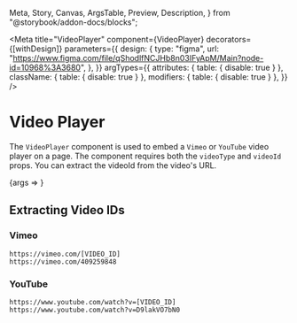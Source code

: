  Meta,
  Story,
  Canvas,
  ArgsTable,
  Preview,
  Description,
} from "@storybook/addon-docs/blocks";


<Meta
  title="VideoPlayer"
  component={VideoPlayer}
  decorators={[withDesign]}
  parameters={{
    design: {
      type: "figma",
      url:
        "https://www.figma.com/file/qShodlfNCJHb8n03IFyApM/Main?node-id=10968%3A3680",
    },
  }}
  argTypes={{
    attributes: { table: { disable: true } },
    className: { table: { disable: true } },
    modifiers: { table: { disable: true } },
  }}
/>

# Video Player

<Description of={VideoPlayer} />

The `VideoPlayer` component is used to embed a `Vimeo` or `YouTube` video player on a page. The component requires both the `videoType` and `videoId` props. You can extract the videoId from the video's URL.

<Preview withToolbar>
  <Story
    name="VideoPlayer"
    args={{
      videoId: "D9lakVO7bN0",
      videoType: VideoPlayerTypes.YouTube,
    }}
  >
    {args => <VideoPlayer {...args} />}
  </Story>
</Preview>

<ArgsTable story="VideoPlayer" />

## Extracting Video IDs

### Vimeo

```
https://vimeo.com/[VIDEO_ID]
https://vimeo.com/409259848
```

### YouTube

```
https://www.youtube.com/watch?v=[VIDEO_ID]
https://www.youtube.com/watch?v=D9lakVO7bN0
```
